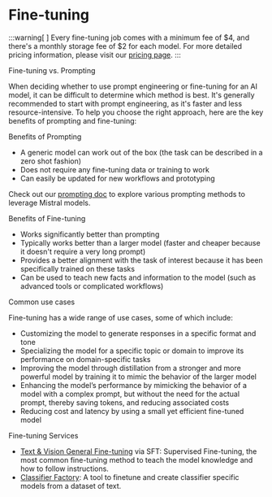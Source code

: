 
# Fine-tuning

:::warning[ ]
Every fine-tuning job comes with a minimum fee of $4, and there's a monthly storage fee of $2 for each model. For more detailed pricing information, please visit our [pricing page](https://mistral.ai/technology/#pricing).
:::

<SectionTab as="h1" sectionId="fine-tuning-vs-prompting">Fine-tuning vs. Prompting</SectionTab>

When deciding whether to use prompt engineering or fine-tuning for an AI model, it can be difficult to determine which method is best. It's generally recommended to start with prompt engineering, as it's faster and less resource-intensive. To help you choose the right approach, here are the key benefits of prompting and fine-tuning:

<SectionTab as="h2" variant="secondary" sectionId="benefits-of-prompting">Benefits of Prompting</SectionTab>
  - A generic model can work out of the box (the task can be described in a zero shot fashion)
  - Does not require any fine-tuning data or training to work
  - Can easily be updated for new workflows and prototyping

  Check out our [prompting doc](completion/prompting_capabilities) to explore various prompting methods to leverage Mistral models.

<SectionTab as="h2" variant="secondary" sectionId="benefits-of-fine-tuning">Benefits of Fine-tuning</SectionTab>
  - Works significantly better than prompting
  - Typically works better than a larger model (faster and cheaper because it doesn't require a very long prompt)
  - Provides a better alignment with the task of interest because it has been specifically trained on these tasks
  - Can be used to teach new facts and information to the model (such as advanced tools or complicated workflows)

<SectionTab as="h2" variant="secondary" sectionId="fine-tuning-vs-prompting">Common use cases</SectionTab>

Fine-tuning has a wide range of use cases, some of which include:

- Customizing the model to generate responses in a specific format and tone
- Specializing the model for a specific topic or domain to improve its performance on domain-specific tasks
- Improving the model through distillation from a stronger and more powerful model by training it to mimic the behavior of the larger model
- Enhancing the model’s performance by mimicking the behavior of a model with a complex prompt, but without the need for the actual prompt, thereby saving tokens, and reducing associated costs
- Reducing cost and latency by using a small yet efficient fine-tuned model

<SectionTab as="h1" sectionId="fine-tuning-vs-prompting">Fine-tuning Services</SectionTab>
- [Text & Vision General Fine-tuning](finetuning/text_vision_finetuning) via SFT: Supervised Fine-tuning, the most common fine-tuning method to teach the model knowledge and how to follow instructions.
- [Classifier Factory](finetuning/classifier_factory): A tool to finetune and create classifier specific models from a dataset of text.
